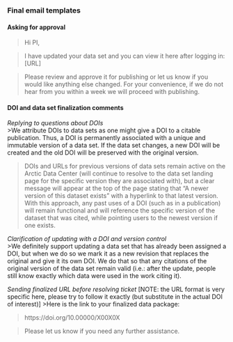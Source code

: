 ### Final email templates

#### Asking for approval

>Hi PI,

>I have updated your data set and you can view it here after logging in: [URL]

>Please review and approve it for publishing or let us know if you would like anything else changed. For your convenience, if we do not hear from you within a week we will proceed with publishing.


#### DOI and data set finalization comments

*Replying to questions about DOIs*  
>We attribute DOIs to data sets as one might give a DOI to a citable publication. Thus, a DOI is permanently associated with a unique and immutable version of a data set. If the data set changes, a new DOI will be created and the old DOI will be preserved with the original version.

>DOIs and URLs for previous versions of data sets remain active on the Arctic Data Center (will continue to resolve to the data set landing page for the specific version they are associated with), but a clear message will appear at the top of the page stating that “A newer version of this dataset exists” with a hyperlink to that latest version. With this approach, any past uses of a DOI (such as in a publication) will remain functional and will reference the specific version of the dataset that was cited, while pointing users to the newest version if one exists.

*Clarification of updating with a DOI and version control*  
>We definitely support updating a data set that has already been assigned a DOI, but when we do so we mark it as a new revision that replaces the original and give it its own DOI. We do that so that any citations of the original version of the data set remain valid (i.e.: after the update, people still know exactly which data were used in the work citing it).

*Sending finalized URL before resolving ticket*
[NOTE: the URL format is very specific here, please try to follow it exactly (but substitute in the actual DOI of interest)]
>Here is the link to your finalized data package:

>https://doi.org/10.00000/X00X0X

>Please let us know if you need any further assistance.

